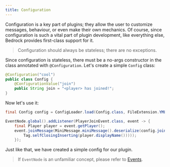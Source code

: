 ```yaml
---
title: Configuration
---
```


Configuration is a key part of plugins; they allow the user to customize messages, behaviour, or
even make their own mechanics. Of course, since configuration is such a vital part of plugin
development, like everything else, Bedrock provides first-class support for it.

> Configuration should always be stateless; there are no exceptions.

Since configuration is stateless, there must be a no-args constructor in the class annotated with `@Configuration`.
Let's create a simple `Config` class:

```java
@Configuration("cool")
public class Config {
    @ConfigurationValue("join")
    public String join = "<player> has joined!";
}
```

Now let's use it:

```java
final Config config = ConfigLoader.load(Config.class, FileExtension.YML);

EventNode.global().addListener(PlayerJoinEvent.class, event -> {
    final Player player = event.getPlayer();
    event.joinMessage(MiniMessage.miniMessage().deserialize(config.join, TagResolver.resolver("player",
        Tag.selfClosingInserting(player.displayName()))));
    });
```

Just like that, we have created a simple config for our plugin.

> If `EventNode` is an unfamiliar concept, please refer to <a href="/bedrock/../events">Events</a>.
